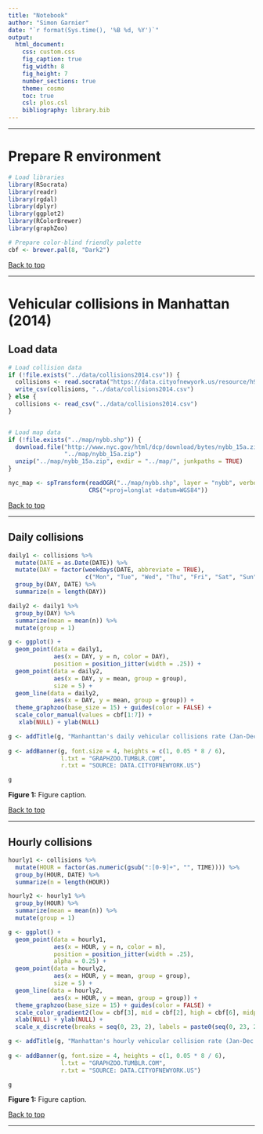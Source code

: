 ```yaml
---
title: "Notebook"
author: "Simon Garnier"
date: "`r format(Sys.time(), '%B %d, %Y')`"
output:
  html_document:
    css: custom.css
    fig_caption: true
    fig_width: 8
    fig_height: 7
    number_sections: true
    theme: cosmo
    toc: true
    csl: plos.csl
    bibliography: library.bib
---
```


--- 

# Prepare R environment

```r
# Load libraries
library(RSocrata)
library(readr)
library(rgdal)
library(dplyr)
library(ggplot2)
library(RColorBrewer)
library(graphZoo)

# Prepare color-blind friendly palette
cbf <- brewer.pal(8, "Dark2")
```

[Back to top]("#")

---

# Vehicular collisions in Manhattan (2014)

## Load data

```r
# Load collision data
if (!file.exists("../data/collisions2014.csv")) {
  collisions <- read.socrata("https://data.cityofnewyork.us/resource/h9gi-nx95.csv?borough=MANHATTAN&$where=date >= '2014-01-01' AND date <= '2014-12-31'")
  write_csv(collisions, "../data/collisions2014.csv")
} else {
  collisions <- read_csv("../data/collisions2014.csv")
}


# Load map data
if (!file.exists("../map/nybb.shp")) {
  download.file("http://www.nyc.gov/html/dcp/download/bytes/nybb_15a.zip",
                "../map/nybb_15a.zip")
  unzip("../map/nybb_15a.zip", exdir = "../map/", junkpaths = TRUE)
}

nyc_map <- spTransform(readOGR("../map/nybb.shp", layer = "nybb", verbose = FALSE), 
                       CRS("+proj=longlat +datum=WGS84"))
```

[Back to top]("#")

---

## Daily collisions
```r
daily1 <- collisions %>%
  mutate(DATE = as.Date(DATE)) %>%
  mutate(DAY = factor(weekdays(DATE, abbreviate = TRUE), 
                      c("Mon", "Tue", "Wed", "Thu", "Fri", "Sat", "Sun"))) %>%
  group_by(DAY, DATE) %>%
  summarize(n = length(DAY))

daily2 <- daily1 %>%
  group_by(DAY) %>%
  summarize(mean = mean(n)) %>%
  mutate(group = 1)

g <- ggplot() +
  geom_point(data = daily1, 
             aes(x = DAY, y = n, color = DAY),
             position = position_jitter(width = .25)) +
  geom_point(data = daily2, 
             aes(x = DAY, y = mean, group = group), 
             size = 5) + 
  geom_line(data = daily2, 
             aes(x = DAY, y = mean, group = group)) + 
  theme_graphzoo(base_size = 15) + guides(color = FALSE) +
  scale_color_manual(values = cbf[1:7]) +
   xlab(NULL) + ylab(NULL) 

g <- addTitle(g, "Manhanttan's daily vehicular collisions rate (Jan-Dec 2014)", n.lines = 2)
 
g <- addBanner(g, font.size = 4, heights = c(1, 0.05 * 8 / 6),
               l.txt = "GRAPHZOO.TUMBLR.COM", 
               r.txt = "SOURCE: DATA.CITYOFNEWYORK.US") 

g
```
<p class="caption">**Figure 1:** Figure caption.</p>

[Back to top]("#")

---

## Hourly collisions
```r
hourly1 <- collisions %>%
  mutate(HOUR = factor(as.numeric(gsub(":[0-9]+", "", TIME)))) %>%
  group_by(HOUR, DATE) %>%
  summarize(n = length(HOUR)) 

hourly2 <- hourly1 %>%
  group_by(HOUR) %>%
  summarize(mean = mean(n)) %>%
  mutate(group = 1)

g <- ggplot() +
  geom_point(data = hourly1, 
             aes(x = HOUR, y = n, color = n),
             position = position_jitter(width = .25),
             alpha = 0.25) +
  geom_point(data = hourly2, 
             aes(x = HOUR, y = mean, group = group), 
             size = 5) + 
  geom_line(data = hourly2, 
             aes(x = HOUR, y = mean, group = group)) + 
  theme_graphzoo(base_size = 15) + guides(color = FALSE) +
  scale_color_gradient2(low = cbf[3], mid = cbf[2], high = cbf[6], midpoint = 12.5) + 
  xlab(NULL) + ylab(NULL) +
  scale_x_discrete(breaks = seq(0, 23, 2), labels = paste0(seq(0, 23, 2), ":00"))

g <- addTitle(g, "Manhattan's hourly vehicular collision rate (Jan-Dec 2014)", n.lines = 2)
 
g <- addBanner(g, font.size = 4, heights = c(1, 0.05 * 8 / 6),
               l.txt = "GRAPHZOO.TUMBLR.COM", 
               r.txt = "SOURCE: DATA.CITYOFNEWYORK.US")

g
```
<p class="caption">**Figure 1:** Figure caption.</p>

[Back to top]("#")

---

